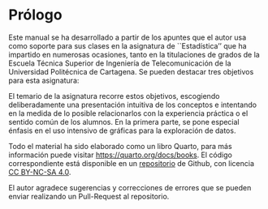 # Prólogo {.unnumbered}

Este manual se ha desarrollado a partir de los apuntes que el autor usa como soporte para sus clases en la asignatura de ``Estadística'' que ha impartido en numerosas ocasiones, tanto en la titulaciones de grados de la Escuela Técnica Superior de Ingeniería de Telecomunicación de la Universidad Politécnica de Cartagena. 
Se pueden destacar tres objetivos para esta asignatura:
\begin{itemize}
\item capacitar al alumno para extraer, resumir y comunicar información a partir de conjuntos de datos experimentales,
\item proporcionarle las herramientas para la construcción de modelos para estos datos a  través de variables aleatorias,
\item finalmente, introducir al alumno en los conceptos de la inferencia estadística, permitiéndole llegar a conclusiones significativas a partir de una muestra.
\end{itemize}

El temario de la asignatura recorre estos objetivos, escogiendo deliberadamente  una presentación intuitiva de los conceptos e intentando en la medida de lo posible relacionarlos con la experiencia práctica o el sentido común de los alumnos.
En la primera parte, se pone especial énfasis en el uso intensivo de gráficas para la exploración de datos.


Todo el material ha sido elaborado como un libro Quarto, para más información puede visitar <https://quarto.org/docs/books>. El código correspondiente está disponible en un [repositorio](https://github.com/mkesslerct/fundamentos_ingenieria) de Github, con licencia [CC BY-NC-SA 4.0](https://creativecommons.org/licenses/by-nc-sa/4.0/).

El autor agradece sugerencias y correcciones de errores que se pueden enviar realizando un Pull-Request al repositorio.
